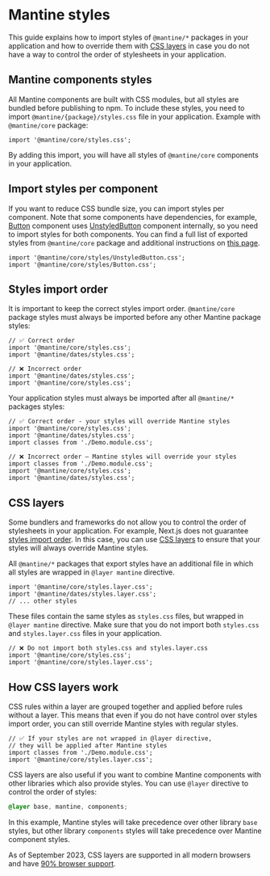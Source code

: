 

# Mantine styles

This guide explains how to import styles of `@mantine/*` packages in your application
and how to override them with [CSS layers](https://developer.mozilla.org/en-US/docs/Web/CSS/@layer)
in case you do not have a way to control the order of stylesheets in your application.

## Mantine components styles

All Mantine components are built with CSS modules, but all styles are bundled before publishing to npm.
To include these styles, you need to import `@mantine/{package}/styles.css` file in your application.
Example with `@mantine/core` package:

```tsx
import '@mantine/core/styles.css';
```

By adding this import, you will have all styles of `@mantine/core` components in your application.

## Import styles per component

If you want to reduce CSS bundle size, you can import styles per component. Note that some components
have dependencies, for example, [Button](/core/button) component uses [UnstyledButton](/core/unstyled-button)
component internally, so you need to import styles for both components. You can find a full list of
exported styles from `@mantine/core` package and additional instructions on [this page](/styles/css-files-list).

```tsx
import '@mantine/core/styles/UnstyledButton.css';
import '@mantine/core/styles/Button.css';
```

## Styles import order

It is important to keep the correct styles import order. `@mantine/core` package
styles must always be imported before any other Mantine package styles:

```tsx
// ✅ Correct order
import '@mantine/core/styles.css';
import '@mantine/dates/styles.css';

// ❌ Incorrect order
import '@mantine/dates/styles.css';
import '@mantine/core/styles.css';
```

Your application styles must always be imported after all `@mantine/*` packages styles:

```tsx
// ✅ Correct order - your styles will override Mantine styles
import '@mantine/core/styles.css';
import '@mantine/dates/styles.css';
import classes from './Demo.module.css';

// ❌ Incorrect order – Mantine styles will override your styles
import classes from './Demo.module.css';
import '@mantine/core/styles.css';
import '@mantine/dates/styles.css';
```

## CSS layers

Some bundlers and frameworks do not allow you to control the order of stylesheets in your application.
For example, Next.js does not guarantee [styles import order](https://github.com/vercel/next.js/issues/16630).
In this case, you can use [CSS layers](https://developer.mozilla.org/en-US/docs/Web/CSS/@layer) to ensure
that your styles will always override Mantine styles.

All `@mantine/*` packages that export styles have an additional file in which all styles are wrapped in
`@layer mantine` directive.

```tsx
import '@mantine/core/styles.layer.css';
import '@mantine/dates/styles.layer.css';
// ... other styles
```

These files contain the same styles as `styles.css` files, but wrapped in `@layer mantine` directive.
Make sure that you do not import both `styles.css` and `styles.layer.css` files in your application.

```tsx
// ❌ Do not import both styles.css and styles.layer.css
import '@mantine/core/styles.css';
import '@mantine/core/styles.layer.css';
```

## How CSS layers work

CSS rules within a layer are grouped together and applied before rules without a layer. This means that
even if you do not have control over styles import order, you can still override Mantine styles with
regular styles.

```tsx
// ✅ If your styles are not wrapped in @layer directive,
// they will be applied after Mantine styles
import classes from './Demo.module.css';
import '@mantine/core/styles.layer.css';
```

CSS layers are also useful if you want to combine Mantine components with other libraries which also
provide styles. You can use `@layer` directive to control the order of styles:

```scss
@layer base, mantine, components;
```

In this example, Mantine styles will take precedence over other library `base` styles, but other library
`components` styles will take precedence over Mantine component styles.

As of September 2023, CSS layers are supported in all modern browsers and have [90% browser support](https://caniuse.com/css-cascade-layers).
